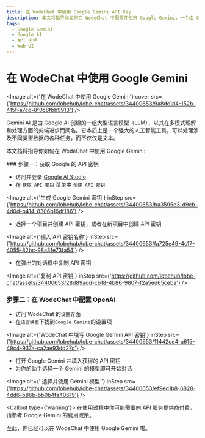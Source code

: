 ```yaml
---
title: 在 WodeChat 中使用 Google Gemini API Key
description: 本文将指导你如何在 WodeChat 中配置并使用 Google Gemini，一个由 Google AI 创建的强大语言模型。
tags:
  - Google Gemini
  - Google AI
  - API 密钥
  - Web UI
---
```


# 在 WodeChat 中使用 Google Gemini

<Image alt={'在 WodeChat 中使用 Google Gemini'} cover src={'https://github.com/lobehub/lobe-chat/assets/34400653/9a8dc1d4-152b-415f-a7cd-8f0c8fbb9913'} />

Gemini AI 是由 Google AI 创建的一组大型语言模型（LLM），以其在多模式理解和处理方面的尖端进步而闻名。它本质上是一个强大的人工智能工具，可以处理涉及不同类型数据的各种任务，而不仅仅是文本。

本文档将指导你如何在 WodeChat 中使用 Google Gemini:

<Steps>
  ### 步骤一：获取 Google 的 API 密钥

  - 访问并登录 [Google AI Studio](https://aistudio.google.com/)
  - 在 `获取 API 密钥` 菜单中 `创建 API 密钥`

  <Image alt={'生成 Google Gemini 密钥'} inStep src={'https://github.com/lobehub/lobe-chat/assets/34400653/ba3595e3-d9cb-4d0d-b414-8306b16df186'} />

  - 选择一个项目并创建 API 密钥，或者在新项目中创建 API 密钥

  <Image alt={'输入 API 密钥名称'} inStep src={'https://github.com/lobehub/lobe-chat/assets/34400653/fa725e49-4c17-4055-82bc-98a31e73fa54'} />

  - 在弹出的对话框中复制 API 密钥

  <Image alt={'复制 API 密钥'} inStep src={'https://github.com/lobehub/lobe-chat/assets/34400653/28d89add-cb18-4b86-9807-f2a5ed65ceba'} />

  ### 步骤二：在 WodeChat 中配置 OpenAI

  - 访问 WodeChat 的`设置`界面
  - 在`语言模型`下找到`Google Gemini`的设置项

  <Image alt={'WodeChat 中填写 Google Gemini API 密钥'} inStep src={'https://github.com/lobehub/lobe-chat/assets/34400653/11442ce4-a615-49c4-937a-ca2ae93dd27c'} />

  - 打开 Google Gemini 并填入获得的 API 密钥
  - 为你的助手选择一个 Gemini 的模型即可开始对话

  <Image alt={' 选择并使用 Gemini 模型 '} inStep src={'https://github.com/lobehub/lobe-chat/assets/34400653/ef9ed1b8-6828-4dd6-b86b-bb0b4fa40619'} />

  <Callout type={'warning'}>
    在使用过程中你可能需要向 API 服务提供商付费，请参考 Google Gemini 的费用政策。
  </Callout>
</Steps>

至此，你已经可以在 WodeChat 中使用 Google Gemini 啦。
